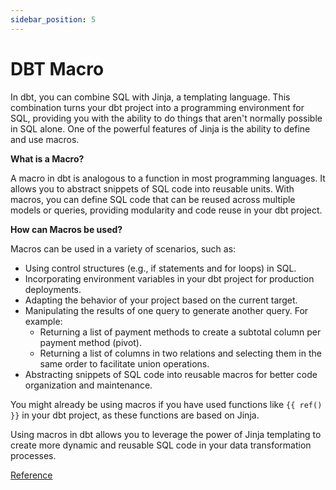 ```yaml
---
sidebar_position: 5
---
```


# DBT Macro

In dbt, you can combine SQL with Jinja, a templating language. This combination turns your dbt project into a programming environment for SQL, providing you with the ability to do things that aren't normally possible in SQL alone. One of the powerful features of Jinja is the ability to define and use macros.

**What is a Macro?**

A macro in dbt is analogous to a function in most programming languages. It allows you to abstract snippets of SQL code into reusable units. With macros, you can define SQL code that can be reused across multiple models or queries, providing modularity and code reuse in your dbt project.

**How can Macros be used?**

Macros can be used in a variety of scenarios, such as:

- Using control structures (e.g., if statements and for loops) in SQL.
- Incorporating environment variables in your dbt project for production deployments.
- Adapting the behavior of your project based on the current target.
- Manipulating the results of one query to generate another query. For example:
  - Returning a list of payment methods to create a subtotal column per payment method (pivot).
  - Returning a list of columns in two relations and selecting them in the same order to facilitate union operations.
- Abstracting snippets of SQL code into reusable macros for better code organization and maintenance.

You might already be using macros if you have used functions like `{{ ref() }}` in your dbt project, as these functions are based on Jinja.

Using macros in dbt allows you to leverage the power of Jinja templating to create more dynamic and reusable SQL code in your data transformation processes.

[Reference](https://docs.getdbt.com/docs/build/jinja-macros)
